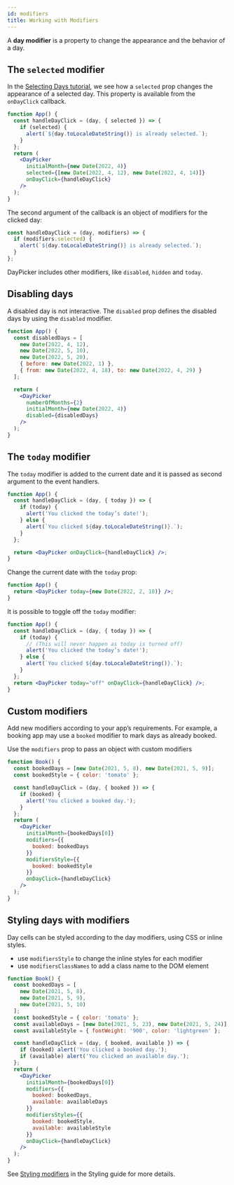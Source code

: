 ```yaml
---
id: modifiers
title: Working with Modifiers
---
```


A **day modifier** is a property to change the appearance and the behavior of a
day.

## The `selected` modifier

In the [Selecting Days tutorial](selecting-days), we see how a `selected` prop
changes the appearance of a selected day. This property is available from the
`onDayClick` callback.

```jsx {2,3,10} showOutput
function App() {
  const handleDayClick = (day, { selected }) => {
    if (selected) {
      alert(`${day.toLocaleDateString()} is already selected.`);
    }
  };
  return (
    <DayPicker
      initialMonth={new Date(2022, 4)}
      selected={[new Date(2022, 4, 12), new Date(2022, 4, 14)]}
      onDayClick={handleDayClick}
    />
  );
}
```

The second argument of the callback is an object of modifiers for the clicked
day:

```jsx
const handleDayClick = (day, modifiers) => {
  if (modifiers.selected) {
    alert(`${day.toLocaleDateString()} is already selected.`);
  }
};
```

DayPicker includes other modifiers, like `disabled`, `hidden` and `today`.

## Disabling days

A disabled day is not interactive. The `disabled` prop defines the disabled days
by using the `disabled` modifier.

```jsx {7-13} showOutput open=no
function App() {
  const disabledDays = [
    new Date(2022, 4, 12),
    new Date(2022, 5, 10),
    new Date(2022, 5, 20),
    { before: new Date(2022, 1) },
    { from: new Date(2022, 4, 18), to: new Date(2022, 4, 29) }
  ];

  return (
    <DayPicker
      numberOfMonths={2}
      initialMonth={new Date(2022, 4)}
      disabled={disabledDays}
    />
  );
}
```

## The `today` modifier

The `today` modifier is added to the current date and it is passed as second
argument to the event handlers.

```jsx showOutput open=no
function App() {
  const handleDayClick = (day, { today }) => {
    if (today) {
      alert('You clicked the today’s date!');
    } else {
      alert(`You clicked ${day.toLocaleDateString()}.`);
    }
  };

  return <DayPicker onDayClick={handleDayClick} />;
}
```

Change the current date with the `today` prop:

```jsx showOutput open=no
function App() {
  return <DayPicker today={new Date(2022, 2, 18)} />;
}
```

It is possible to toggle off the `today` modifier:

```jsx showOutput open=no
function App() {
  const handleDayClick = (day, { today }) => {
    if (today) {
      // (This will never happen as today is turned off)
      alert('You clicked the today’s date!');
    } else {
      alert(`You clicked ${day.toLocaleDateString()}.`);
    }
  };
  return <DayPicker today="off" onDayClick={handleDayClick} />;
}
```

## Custom modifiers

Add new modifiers according to your app’s requirements. For example, a booking
app may use a `booked` modifier to mark days as already booked.

Use the `modifiers` prop to pass an object with custom modifiers

```jsx showOutput open=no
function Book() {
  const bookedDays = [new Date(2021, 5, 8), new Date(2021, 5, 9)];
  const bookedStyle = { color: 'tomato' };

  const handleDayClick = (day, { booked }) => {
    if (booked) {
      alert('You clicked a booked day.');
    }
  };
  return (
    <DayPicker
      initialMonth={bookedDays[0]}
      modifiers={{
        booked: bookedDays
      }}
      modifiersStyle={{
        booked: bookedStyle
      }}
      onDayClick={handleDayClick}
    />
  );
}
```

## Styling days with modifiers

Day cells can be styled according to the day modifiers, using CSS or inline
styles.

- use `modifiersStyle` to change the inline styles for each modifier
- use `modifiersClassNames` to add a class name to the DOM element

```jsx showOutput open=no
function Book() {
  const bookedDays = [
    new Date(2021, 5, 8),
    new Date(2021, 5, 9),
    new Date(2021, 5, 10)
  ];
  const bookedStyle = { color: 'tomato' };
  const availableDays = [new Date(2021, 5, 23), new Date(2021, 5, 24)];
  const availableStyle = { fontWeight: '900', color: 'lightgreen' };

  const handleDayClick = (day, { booked, available }) => {
    if (booked) alert('You clicked a booked day.');
    if (available) alert('You clicked an available day.');
  };
  return (
    <DayPicker
      initialMonth={bookedDays[0]}
      modifiers={{
        booked: bookedDays,
        available: availableDays
      }}
      modifiersStyles={{
        booked: bookedStyle,
        available: availableStyle
      }}
      onDayClick={handleDayClick}
    />
  );
}
```

See [Styling modifiers](../guides/styling#styling-modifiers) in the
Styling guide for more details.
